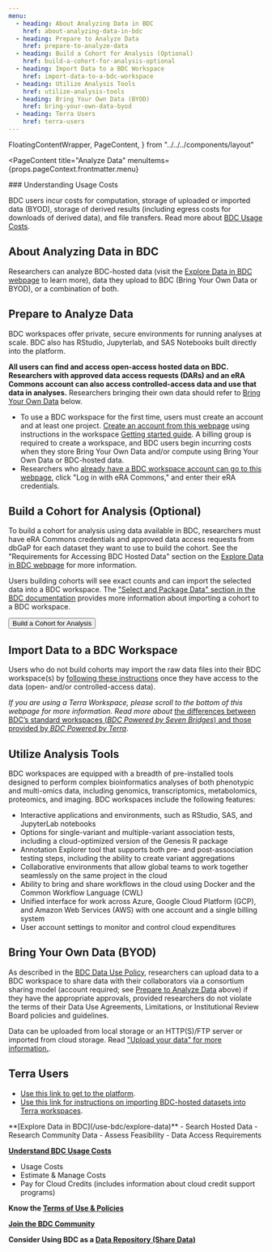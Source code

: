 ```yaml
---
menu:
  - heading: About Analyzing Data in BDC
    href: about-analyzing-data-in-bdc
  - heading: Prepare to Analyze Data
    href: prepare-to-analyze-data
  - heading: Build a Cohort for Analysis (Optional)
    href: build-a-cohort-for-analysis-optional
  - heading: Import Data to a BDC Workspace
    href: import-data-to-a-bdc-workspace
  - heading: Utilize Analysis Tools
    href: utilize-analysis-tools
  - heading: Bring Your Own Data (BYOD)
    href: bring-your-own-data-byod
  - heading: Terra Users
    href: terra-users
---
```


  FloatingContentWrapper,
  PageContent,
} from "../../../components/layout"

<PageContent 
  title="Analyze Data"
  menuItems={props.pageContext.frontmatter.menu}
>

<FloatingContentWrapper placement="right" type="text">
  ### Understanding Usage Costs

  BDC users incur costs for computation, storage of uploaded or imported data (BYOD),
  storage of derived results (including egress costs for downloads of derived data),
  and file transfers. Read more about [BDC Usage Costs](/user-resources/usage-costs).
</FloatingContentWrapper>

## About Analyzing Data in BDC

Researchers can analyze BDC-hosted data (visit the [Explore Data in BDC webpage](/use-bdc/explore-data) to learn more), data they upload to BDC (Bring Your Own Data or BYOD), or a combination of both.

## Prepare to Analyze Data

BDC workspaces offer private, secure environments for running analyses at scale.
BDC also has RStudio, Jupyterlab, and SAS Notebooks built directly into the platform.

**All users can find and access open-access hosted data on BDC. Researchers with approved data access requests (DARs) and an eRA Commons account can also access controlled-access data and use that data in analyses.** Researchers bringing their own data should refer to [Bring Your Own Data](#bring-your-own-data-byod) below.

- To use a BDC workspace for the first time, users must create an account and at least one 
project. [Create an account from this 
webpage](https://accounts.sb.biodatacatalyst.nhlbi.nih.gov/auth/login?next=https%3A%2F%2Faccounts.sb.biodatacatalyst.nhlbi.nih.gov%2Foauth2%2Fauthorization%3Fresponse_type%3Dcode%26client_id%3D74735b722c33498cb981b6b6e24f659f%26redirect_uri%3Dhttps%253A%252F%252Fplatform.sb.biodatacatalyst.nhlbi.nih.gov%252Foauth2%252Fredirect%26state%3DNf8ffCyv90SV3fM1I33IfLt9OYPsQ0%26client_next%3Dhttps%253A%252F%252Fplatform.sb.biodatacatalyst.nhlbi.nih.gov%252F%26scope%3Dopenid%26nonce%3D173653215059824939581701286549) 
using instructions in the workspace [Getting started 
guide](https://sb-biodatacatalyst.readme.io/docs/getting-started). A billing group is required to 
create a workspace, and BDC users begin incurring costs when they store Bring Your Own Data and/or 
compute using Bring Your Own Data or BDC-hosted data.
- Researchers who [already have a BDC workspace account can go to this webpage](https://accounts.sb.biodatacatalyst.nhlbi.nih.gov/auth/login?next=https%3A%2F%2Faccounts.sb.biodatacatalyst.nhlbi.nih.gov%2Foauth2%2Fauthorization%3Fresponse_type%3Dcode%26client_id%3D74735b722c33498cb981b6b6e24f659f%26redirect_uri%3Dhttps%253A%252F%252Fplatform.sb.biodatacatalyst.nhlbi.nih.gov%252Foauth2%252Fredirect%26state%3D1EkV3YBKf68zTItMe1DoVVZJePnUMs%26client_next%3Dhttps%253A%252F%252Fplatform.sb.biodatacatalyst.nhlbi.nih.gov%252F%26scope%3Dopenid%26nonce%3D151170011845002108041701286760), click "Log in with eRA Commons," and enter their eRA credentials.

## Build a Cohort for Analysis (Optional)

To build a cohort for analysis using data available in BDC, researchers must have eRA Commons credentials and approved data access requests from dbGaP for each dataset they want to use to build the cohort. See the "Requirements for Accessing BDC Hosted Data" section on the [Explore Data in BDC webpage](/use-bdc/explore-data) for more information.

Users building cohorts will see exact counts and can import the selected data into a BDC workspace. The ["Select and Package Data" section in the BDC documentation](https://bdcatalyst.gitbook.io/biodata-catalyst-documentation/written-documentation/explore-available-data/pic-sure-for-biodata-catalyst-user-guide/pic-sure-open-access-vs.-pic-sure-authorized-access/search-authorized-access\#select-and-package-data+) provides more information about importing a cohort to a BDC workspace.

<ButtonContainer>
  <Button as="a" href="https://picsure.biodatacatalyst.nhlbi.nih.gov/psamaui/login" className="GTM-button" id="cohort-analysis">Build a Cohort for Analysis</Button>
</ButtonContainer>

## Import Data to a BDC Workspace

Users who do not build cohorts may import the raw data files into their BDC workspace(s) by [following these instructions](https://sb-biodatacatalyst.readme.io/docs/import-data-from-biodata-catalyst-powered-by-gen3) once they have access to the data (open- and/or controlled-access data).

*If you are using a Terra Workspace, please scroll to the bottom of this webpage for more information. Read more about* [the differences between BDC’s standard workspaces (*BDC Powered by Seven Bridges*) and those provided by *BDC Powered by Terra*](/use-bdc/analyze-data/bdc-workspaces).

## Utilize Analysis Tools

<Link to="https://accounts.sb.biodatacatalyst.nhlbi.nih.gov/auth/login" className="GTM-inline-link" id="">BDC workspaces</Link> are equipped with a breadth of pre-installed tools designed to perform complex bioinformatics analyses of both phenotypic and multi-omics data, including genomics, transcriptomics, metabolomics, proteomics, and imaging. BDC workspaces include the following features:

* Interactive applications and environments, such as RStudio, SAS, and JupyterLab notebooks  
* Options for single-variant and multiple-variant association tests, including a cloud-optimized version of the Genesis R package  
* Annotation Explorer tool that supports both pre- and post-association testing steps, including the ability to create variant aggregations  
* Collaborative environments that allow global teams to work together seamlessly on the same project in the cloud  
* Ability to bring and share workflows in the cloud using Docker and the Common Workflow Language (CWL)  
* Unified interface for work across Azure, Google Cloud Platform (GCP), and Amazon Web Services (AWS) with one account and a single billing system  
* User account settings to monitor and control cloud expenditures

## Bring Your Own Data (BYOD)

As described in the [BDC Data Use Policy](/user-resources/usage-terms), researchers can upload data to a BDC workspace to share data with their collaborators via a consortium sharing model (account required; see [Prepare to Analyze Data](#prepare-to-analyze-data) above) if they have the appropriate approvals, provided researchers do not violate the terms of their Data Use Agreements, Limitations, or Institutional Review Board policies and guidelines.

Data can be uploaded from local storage or an HTTP(S)/FTP server or imported from cloud storage. Read ["Upload your data" for more information.](https://sb-biodatacatalyst.readme.io/docs/upload-to-the-platform).

## Terra Users

- [Use this link to get to the platform](https://terra.biodatacatalyst.nhlbi.nih.gov/#workspaces/fc-product-demo/BioDataCatalyst-Gen3-data-on-Terra-Tutorial). 
- [Use this link for instructions on importing BDC-hosted datasets into Terra workspaces](https://bdcatalyst.gitbook.io/biodata-catalyst-documentation/written-documentation/analyze-data-1/terra/bringing-data-into-a-workspace/bringing-in-data-from-gen3).

<NextStepsCard>
  **[Explore Data in BDC](/use-bdc/explore-data)**
  - Search Hosted Data
  - Research Community Data
  - Assess Feasibility
  - Data Access Requirements

  **[Understand BDC Usage Costs](/user-resources/usage-costs)**
  - Usage Costs
  - Estimate & Manage Costs
  - Pay for Cloud Credits (includes information about cloud credit support programs)

  **Know the [Terms of Use & Policies](/user-resources/terms-of-use)**

  **[Join the BDC Community](/join-bdc)**

  **Consider Using BDC as a [Data Repository (Share Data)](/use-bdc/share-data)**
</NextStepsCard>

</PageContent>

